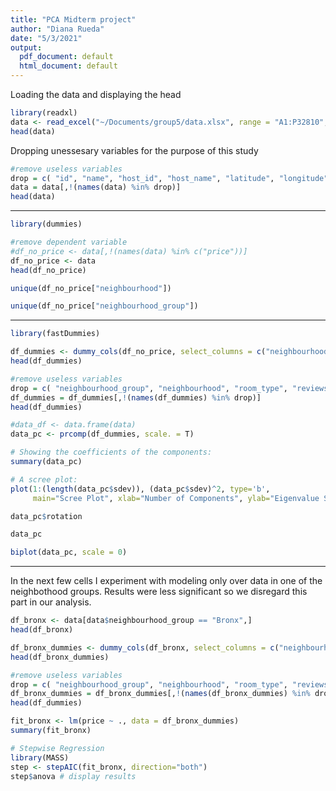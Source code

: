 ```yaml
---
title: "PCA Midterm project"
author: "Diana Rueda"
date: "5/3/2021"
output:
  pdf_document: default
  html_document: default
---
```


Loading the data and displaying the head

```r
library(readxl)
data <- read_excel("~/Documents/group5/data.xlsx", range = "A1:P32810", na = "NA")
head(data)

```

Dropping unessesary variables for the purpose of this study

```r
#remove useless variables
drop = c( "id", "name", "host_id", "host_name", "latitude", "longitude", "last_review","calculated_host_listings_count")
data = data[,!(names(data) %in% drop)]
head(data)

```

---------------------------------------------

```r
library(dummies)
```



```r
#remove dependent variable
#df_no_price <- data[,!(names(data) %in% c("price"))]
df_no_price <- data
head(df_no_price)
```

```r
unique(df_no_price["neighbourhood"])

```

```r
unique(df_no_price["neighbourhood_group"])

```


------------------------------------------------

```r
library(fastDummies)
```


```r
df_dummies <- dummy_cols(df_no_price, select_columns = c("neighbourhood_group", "room_type"))
head(df_dummies)

```

```r
#remove useless variables
drop = c( "neighbourhood_group", "neighbourhood", "room_type", "reviews_per_month")
df_dummies = df_dummies[,!(names(df_dummies) %in% drop)]
head(df_dummies)
```


```r
#data_df <- data.frame(data)
data_pc <- prcomp(df_dummies, scale. = T)

# Showing the coefficients of the components:
summary(data_pc)

```

```r
# A scree plot:
plot(1:(length(data_pc$sdev)), (data_pc$sdev)^2, type='b', 
     main="Scree Plot", xlab="Number of Components", ylab="Eigenvalue Size")

```

```r
data_pc$rotation
```


```r
data_pc
```

```r
biplot(data_pc, scale = 0)
```


-----------------------------------------------

In the next few cells I experiment with modeling only over data in one of the neighbothood groups. Results were less significant so we disregard this part in our analysis.

```r
df_bronx <- data[data$neighbourhood_group == "Bronx",]
head(df_bronx)
```



```r
df_bronx_dummies <- dummy_cols(df_bronx, select_columns = c("neighbourhood_group", "room_type"))
head(df_bronx_dummies)

```


```r
#remove useless variables
drop = c( "neighbourhood_group", "neighbourhood", "room_type", "reviews_per_month")
df_bronx_dummies = df_bronx_dummies[,!(names(df_bronx_dummies) %in% drop)]
head(df_dummies)
```



```r
fit_bronx <- lm(price ~ ., data = df_bronx_dummies)
summary(fit_bronx)

```


```r
# Stepwise Regression
library(MASS)
step <- stepAIC(fit_bronx, direction="both")
step$anova # display results
```

































